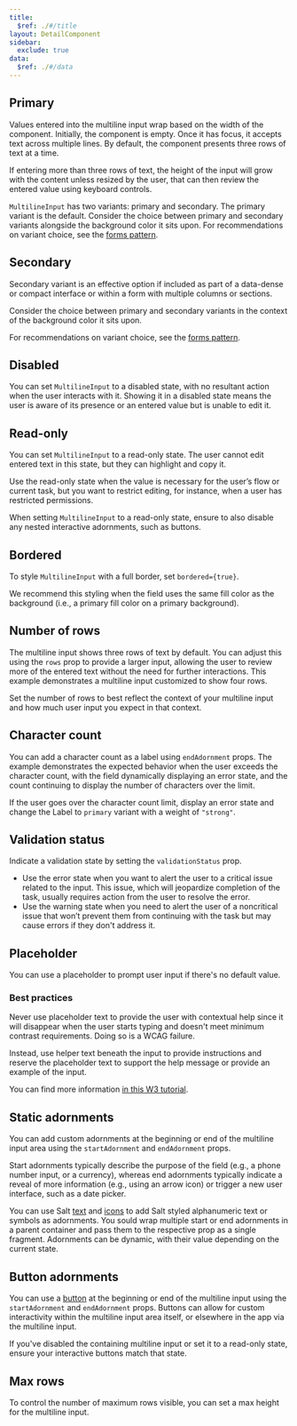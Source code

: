 ```yaml
---
title:
  $ref: ./#/title
layout: DetailComponent
sidebar:
  exclude: true
data:
  $ref: ./#/data
---
```


<LivePreview componentName="multiline-input" exampleName="Primary" >

## Primary

Values entered into the multiline input wrap based on the width of the component. Initially, the component is empty. Once it has focus, it accepts text across multiple lines. By default, the component presents three rows of text at a time.

If entering more than three rows of text, the height of the input will grow with the content unless resized by the user, that can then review the entered value using keyboard controls.

`MultilineInput` has two variants: primary and secondary. The primary variant is the default. Consider the choice between primary and secondary variants alongside the background color it sits upon. For recommendations on variant choice, see the [forms pattern](/salt/patterns/forms).

</LivePreview>

<LivePreview componentName="multiline-input" exampleName="Secondary">

## Secondary

Secondary variant is an effective option if included as part of a data-dense or compact interface or within a form with multiple columns or sections.

Consider the choice between primary and secondary variants in the context of the background color it sits upon.

For recommendations on variant choice, see the [forms pattern](/salt/patterns/forms).

</LivePreview>
<LivePreview componentName="multiline-input" exampleName="Disabled">

## Disabled

You can set `MultilineInput` to a disabled state, with no resultant action when the user interacts with it. Showing it in a disabled state means the user is aware of its presence or an entered value but is unable to edit it.

</LivePreview>
<LivePreview componentName="multiline-input" exampleName="Readonly">

## Read-only

You can set `MultilineInput` to a read-only state. The user cannot edit entered text in this state, but they can highlight and copy it.

Use the read-only state when the value is necessary for the user’s flow or current task, but you want to restrict editing, for instance, when a user has restricted permissions.

When setting `MultilineInput` to a read-only state, ensure to also disable any nested interactive adornments, such as buttons.

</LivePreview>
<LivePreview componentName="multiline-input" exampleName="Bordered">

## Bordered

To style `MultilineInput` with a full border, set `bordered={true}`.

We recommend this styling when the field uses the same fill color as the background (i.e., a primary fill color on a primary background).

</LivePreview>
<LivePreview componentName="multiline-input" exampleName="NumberOfRows">

## Number of rows

The multiline input shows three rows of text by default. You can adjust this using the `rows` prop to provide a larger input, allowing the user to review more of the entered text without the need for further interactions. This example demonstrates a multiline input customized to show four rows.

Set the number of rows to best reflect the context of your multiline input and how much user input you expect in that context.

</LivePreview>
<LivePreview componentName="multiline-input" exampleName="CharacterCount">

## Character count

You can add a character count as a label using `endAdornment` props. The example demonstrates the expected behavior when the user exceeds the character count, with the field dynamically displaying an error state, and the count continuing to display the number of characters over the limit.

If the user goes over the character count limit, display an error state and change the Label to `primary` variant with a weight of `"strong"`.

</LivePreview>
<LivePreview componentName="multiline-input" exampleName="ValidationStatus">

## Validation status

Indicate a validation state by setting the `validationStatus` prop.

- Use the error state when you want to alert the user to a critical issue related to the input. This issue, which will jeopardize completion of the task, usually requires action from the user to resolve the error.
- Use the warning state when you need to alert the user of a noncritical issue that won’t prevent them from continuing with the task but may cause errors if they don't address it.

</LivePreview>
<LivePreview componentName="multiline-input" exampleName="Placeholder">

## Placeholder

You can use a placeholder to prompt user input if there's no default value.

### Best practices

Never use placeholder text to provide the user with contextual help since it will disappear when the user starts typing and doesn't meet minimum contrast requirements. Doing so is a WCAG failure.

Instead, use helper text beneath the input to provide instructions and reserve the placeholder text to support the help message or provide an example of the input.

You can find more information [in this W3 tutorial](https://www.w3.org/WAI/tutorials/forms/instructions/).

</LivePreview>
<LivePreview componentName="multiline-input" exampleName="StaticAdornments" >

## Static adornments

You can add custom adornments at the beginning or end of the multiline input area using the `startAdornment` and `endAdornment` props.

Start adornments typically describe the purpose of the field (e.g., a phone number input, or a currency), whereas end adornments typically indicate a reveal of more information (e.g., using an arrow icon) or trigger a new user interface, such as a date picker.

You can use Salt [text](../text) and [icons](/salt/foundations/iconography) to add Salt styled alphanumeric text or symbols as adornments. You sould wrap multiple start or end adornments in a parent container and pass them to the respective prop as a single fragment. Adornments can be dynamic, with their value depending on the current state.

</LivePreview>
<LivePreview componentName="multiline-input" exampleName="ButtonAdornment" >

## Button adornments

You can use a [button](../button) at the beginning or end of the multiline input using the `startAdornment` and `endAdornment` props. Buttons can allow for custom interactivity within the multiline input area itself, or elsewhere in the app via the multiline input.

If you've disabled the containing multiline input or set it to a read-only state, ensure your interactive buttons match that state.

</LivePreview>
<LivePreview componentName="multiline-input" exampleName="MaxHeight" >

## Max rows

To control the number of maximum rows visible, you can set a max height for the multiline input.

</LivePreview>
